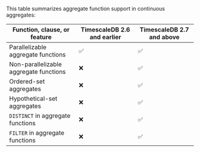 This table summarizes aggregate function support in continuous aggregates:

|Function, clause, or feature|TimescaleDB 2.6 and earlier|TimescaleDB 2.7 and above|
|-|-|-|
|Parallelizable aggregate functions|✅|✅|
|Non-parallelizable aggregate functions|❌|✅|
|Ordered-set aggregates|❌|✅|
|Hypothetical-set aggregates|❌|✅|
|`DISTINCT` in aggregate functions|❌|✅|
|`FILTER` in aggregate functions|❌|✅|
